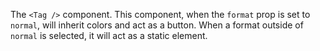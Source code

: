 The `<Tag />` component. This component, when the `format` prop is set to `normal`, will inherit
colors and act as a button. When a format outside of `normal` is selected, it will act as a static
element.
